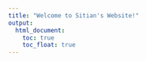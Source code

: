 ```yaml
---
title: "Welcome to Sitian's Website!"
output: 
  html_document:
    toc: true
    toc_float: true
---
```


